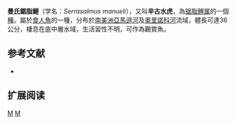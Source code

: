 {{Speciesbox 
| genus = Serrasalmus
| species = manueli
| image = Piranha-serrasalmus manueli 01.jpg
| status = NE
| status_system = IUCN3.1
| authority =  [[Fernández-Yépez|Fernández-Yépez]] & [[Ramírez|Ramírez]], 1967
| synonyms = *''Pygocentrus manueli''<br /><small>Fernández-Yépez & Ramírez, 1967</small>
}}
'''曼氏鋸脂鯉'''（学名：''Serrasalmus manueli''），又叫'''辛古水虎'''，為[[锯脂鲤属|锯脂鲤属]]的一個[[種|種]]。屬於[[食人魚|食人魚]]的一種，分布於[[南美洲|南美洲]][[亞馬遜河|亞馬遜河]]及[[奧里諾科河|奧里諾科河]]流域，體長可達36公分，棲息在底中層水域，生活習性不明，可作為觀賞魚。

==参考文献==
{{refbegin}}
*{{FishBase_species|genus=Serrasalmus|species=manueli |year=2014|month=1}}
{{refend}}

== 扩展阅读 ==
{{refbegin}}
{{wikispecies-inline|Serrasalmus manueli |曼氏鋸脂鯉}}
{{refend}}

{{Taxonbar|from=Q293150}}

[[Category:觀賞魚|M]]
[[Category:鋸脂鯉屬|M]]


{{魚類小作品}}